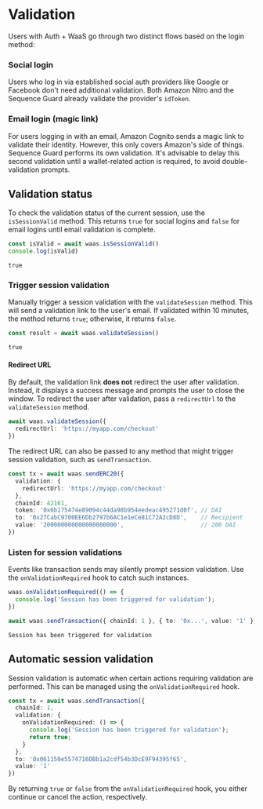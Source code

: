 # Validation

Users with Auth + WaaS go through two distinct flows based on the login method:

### Social login

Users who log in via established social auth providers like Google or Facebook don't need additional validation. Both Amazon Nitro and the Sequence Guard already validate the provider's `idToken`.

### Email login (magic link)

For users logging in with an email, Amazon Cognito sends a magic link to validate their identity. However, this only covers Amazon's side of things. Sequence Guard performs its own validation. It's advisable to delay this second validation until a wallet-related action is required, to avoid double-validation prompts.

## Validation status

To check the validation status of the current session, use the `isSessionValid` method. This returns `true` for social logins and `false` for email logins until email validation is complete.

```ts
const isValid = await waas.isSessionValid()
console.log(isValid)
```
```stdout
true
```

### Trigger session validation

Manually trigger a session validation with the `validateSession` method. This will send a validation link to the user's email. If validated within 10 minutes, the method returns `true`; otherwise, it returns `false`.

```ts
const result = await waas.validateSession()
```
```stdout
true
```

#### Redirect URL

By default, the validation link **does not** redirect the user after validation. Instead, it displays a success message and prompts the user to close the window. To redirect the user after validation, pass a `redirectUrl` to the `validateSession` method.

```ts
await waas.validateSession({
  redirectUrl: 'https://myapp.com/checkout'
})
```

The redirect URL can also be passed to any method that might trigger session validation, such as `sendTransaction`.

```ts
const tx = await waas.sendERC20({
  validation: {
    redirectUrl: 'https://myapp.com/checkout'
  },
  chainId: 42161,
  token: '0x6b175474e89094c44da98b954eedeac495271d0f', // DAI
  to: '0x27CabC9700EE6Db2797b6AC1e1eCe81C72A2cD8D',    // Recipient
  value: '200000000000000000000',                      // 200 DAI
})
```

### Listen for session validations

Events like transaction sends may silently prompt session validation. Use the `onValidationRequired` hook to catch such instances.

```ts
waas.onValidationRequired(() => {
  console.log('Session has been triggered for validation');
})

await waas.sendTransaction({ chainId: 1 }, { to: '0x...', value: '1' });
```
```stdout
Session has been triggered for validation
```

## Automatic session validation

Session validation is automatic when certain actions requiring validation are performed. This can be managed using the `onValidationRequired` hook.

```ts
const tx = await waas.sendTransaction({
  chainId: 1,
  validation: {
    onValidationRequired: () => {
      console.log('Session has been triggered for validation');
      return true;
    }
  },
  to: '0x061150e5574716DBb1a2cdf54b3DcE9F94395f65',
  value: '1'
})
```

By returning `true` or `false` from the `onValidationRequired` hook, you either continue or cancel the action, respectively.
